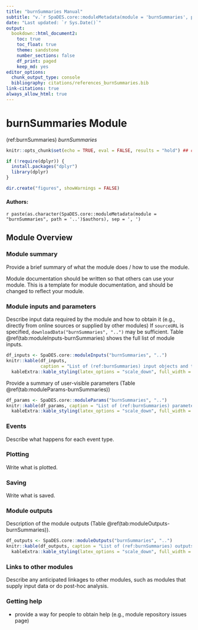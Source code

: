```yaml
---
title: "burnSummaries Manual"
subtitle: "v.`r SpaDES.core::moduleMetadata(module = 'burnSummaries', path = '..')$version`"
date: "Last updated: `r Sys.Date()`"
output:
  bookdown::html_document2:
    toc: true
    toc_float: true
    theme: sandstone
    number_sections: false
    df_print: paged
    keep_md: yes
editor_options:
  chunk_output_type: console
  bibliography: citations/references_burnSummaries.bib
link-citations: true
always_allow_html: true
---
```


# burnSummaries Module

<!-- the following are text references used in captions for LaTeX compatibility -->
(ref:burnSummaries) *burnSummaries*

```r
knitr::opts_chunk$set(echo = TRUE, eval = FALSE, results = "hold") ## change to eval = TRUE if all chunks are to be evaluated

if (!require(dplyr)) {
  install.packages("dplyr")
  library(dplyr)
}

dir.create("figures", showWarnings = FALSE)
```

#### Authors:

`r paste(as.character(SpaDES.core::moduleMetadata(module = "burnSummaries", path = '..')$authors), sep = ', ')`
<!-- ideally separate authors with new lines, '\n' not working -->

## Module Overview

### Module summary

Provide a brief summary of what the module does / how to use the module.

Module documentation should be written so that others can use your module.
This is a template for module documentation, and should be changed to reflect your module.

### Module inputs and parameters

Describe input data required by the module and how to obtain it (e.g., directly from online sources or supplied by other modules)
If `sourceURL` is specified, `downloadData("burnSummaries", "..")` may be sufficient.
Table \@ref(tab:moduleInputs-burnSummaries) shows the full list of module inputs.

```r
df_inputs <- SpaDES.core::moduleInputs("burnSummaries", "..")
knitr::kable(df_inputs,
             caption = "List of (ref:burnSummaries) input objects and their description.") |>
  kableExtra::kable_styling(latex_options = "scale_down", full_width = TRUE)
```

Provide a summary of user-visible parameters (Table \@ref(tab:moduleParams-burnSummaries))


```r
df_params <- SpaDES.core::moduleParams("burnSummaries", "..")
knitr::kable(df_params, caption = "List of (ref:burnSummaries) parameters and their description.") |>
  kableExtra::kable_styling(latex_options = "scale_down", full_width = TRUE)
```

### Events

Describe what happens for each event type.

### Plotting

Write what is plotted.

### Saving

Write what is saved.

### Module outputs

Description of the module outputs (Table \@ref(tab:moduleOutputs-burnSummaries)).

```r
df_outputs <- SpaDES.core::moduleOutputs("burnSummaries", "..")
knitr::kable(df_outputs, caption = "List of (ref:burnSummaries) outputs and their description.") |>
  kableExtra::kable_styling(latex_options = "scale_down", full_width = TRUE)
```

### Links to other modules

Describe any anticipated linkages to other modules, such as modules that supply input data or do post-hoc analysis.

### Getting help

-   provide a way for people to obtain help (e.g., module repository issues page)
